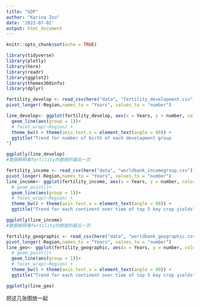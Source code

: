 ```yaml
---
title: "GDP"
author: "Karina Zou"
date: '2022-07-02'
output: html_document
---
```


```r
knitr::opts_chunk$set(echo = TRUE)
```

```r
library(tidyverse)
library(plotly)
library(here)
library(readr)
library(ggplot2)
library(themes360info)
library(dplyr)

```

```r
fertility_develop <- read_csv(here("data", "fertility_development.csv")) %>% 
pivot_longer(-Region,names_to = "Years", values_to = "number")
```

```r
line_develop<- ggplot(fertility_develop, aes(x = Years, y = number, color = Region)) +geom_point()+
  geom_line(aes(group = 1))+
  # facet_wrap(~Region) +
  theme_bw() + theme(axis.text.x = element_text(angle = 90)) +
  ggtitle("Trend for number of birth of each development group
")

ggplotly(line_develop)
#数据解释看fertility的数据的最后一页
```

```r
fertility_income <- read_csv(here("data", "worldbank_incomegroup.csv")) %>% 
pivot_longer(-Region,names_to = "Years", values_to = "number")
line_income<- ggplot(fertility_income, aes(x = Years, y = number, color = Region)) +
  # geom_point()+
  geom_line(aes(group = 1))+
  # facet_wrap(~Region) +
  theme_bw() + theme(axis.text.x = element_text(angle = 90)) +
  ggtitle("Trend for each continent over time of top 5 key crop yields")

ggplotly(line_income)
#数据解释看fertility的数据的最后一页
```

```r
fertility_geographic <- read_csv(here("data", "worldbank_geographic.csv")) %>% 
pivot_longer(-Region,names_to = "Years", values_to = "number")
line_geo<- ggplot(fertility_geographic, aes(x = Years, y = number, color = Region)) +
  # geom_point()+
  geom_line(aes(group = 1))+
  # facet_wrap(~Region) +
  theme_bw() + theme(axis.text.x = element_text(angle = 90)) +
  ggtitle("Trend for each continent over time of top 5 key crop yields")+theme_360()

ggplotly(line_geo)

```

把这几张图放一起
